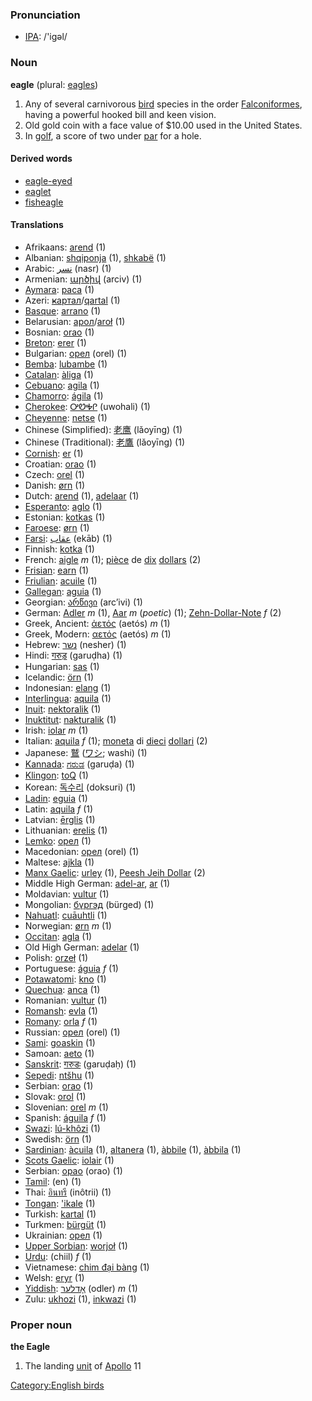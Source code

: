 === Pronunciation ===
*[[w:IPA|IPA]]: /'igəl/

=== Noun ===
'''eagle''' (plural: [[eagles]])

# Any of several carnivorous [[bird]] species in the order [[Falconiformes]], having a powerful hooked bill and keen vision.
# Old gold coin with a face value of $10.00 used in the United States.
# In [[golf]], a score of two under [[par]] for a hole.

==== Derived words ====
* [[eagle-eyed]]
* [[eaglet]]
* [[fisheagle]]

==== Translations ====
*Afrikaans: [[arend]] (1)
*Albanian: [[shqiponja]] (1), [[shkabë]] (1)
*Arabic: [[نسر]] (nasr) (1)
*Armenian: [[արծիվ]] (arciv) (1)
*[[Aymara]]: [[paca]] (1)
*Azeri: [[ҝартал]]/[[qartal]] (1)
*[[Basque]]: [[arrano]] (1)
*Belarusian: [[арол]]/[[aroł]] (1)
*Bosnian: [[orao]] (1)
*[[Breton]]: [[erer]] (1)
*Bulgarian: [[орел]] (orel) (1)
*[[Bemba]]: [[lubambe]] (1)
*[[Catalan]]: [[àliga]] (1)
*[[Cebuano]]: [[agila]] (1)
*[[Chamorro]]: [[ágila]] (1)
*[[Cherokee]]: [[ᎤᏬᎭᎵ]] (uwohali) (1)
*[[Cheyenne]]: [[netse]] (1)
*Chinese (Simplified): [[老鹰]] (lǎoyīng) (1)
*Chinese (Traditional): [[老鷹]] (lǎoyīng) (1)
*[[Cornish]]: [[er]] (1)
*Croatian: [[orao]] (1)
*Czech: [[orel]] (1)
*Danish: [[ørn]] (1)
*Dutch: [[arend]] (1), [[adelaar]] (1)
*[[Esperanto]]: [[aglo]] (1)
*Estonian: [[kotkas]] (1)
*[[Faroese]]: [[ørn]] (1)
*[[Farsi]]: [[عقاب]] (ekāb) (1)
*Finnish: [[kotka]] (1)
*French: [[aigle]] ''m'' (1); [[pièce]] de [[dix]] [[dollar]]s (2)
*[[Frisian]]: [[earn]] (1)
*[[Friulian]]: [[acuile]] (1)
*[[Gallegan]]: [[aguia]] (1)
*Georgian: [[არწივი]] (arc’ivi) (1)
*German: [[Adler]] ''m'' (1), [[Aar]] ''m'' (''poetic'') (1); [[Zehn-Dollar-Note]] ''f'' (2)
*Greek, Ancient: [[ἀετός]] (aetós) ''m'' (1)
*Greek, Modern: [[αετός]] (aetós) ''m'' (1)
*Hebrew: [[נשר]] (nesher) (1)
*Hindi: [[गरुड़]] (garuḍha) (1)
*Hungarian: [[sas]] (1)
*Icelandic: [[örn]] (1)
*Indonesian: [[elang]] (1)
*[[Interlingua]]: [[aquila]] (1)
*[[Inuit]]: [[nektoralik]] (1)
*[[Inuktitut]]: [[nakturalik]] (1)
*Irish: [[iolar]] ''m'' (1)
*Italian: [[aquila]] ''f'' (1); [[moneta]] di [[dieci]] [[dollaro|dollari]] (2)
*Japanese: [[鷲]] ([[ワシ]]; washi) (1)
*[[Kannada]]: [[ಗರುಡ]] (garuḍa) (1)
*[[Klingon]]: [[toQ]] (1)
*Korean: [[독수리]] (doksuri) (1)
*[[Ladin]]: [[eguia]] (1)
*Latin: [[aquila]] ''f'' (1)
*Latvian: [[ērglis]] (1)
*Lithuanian: [[erelis]] (1)
*[[Lemko]]: [[орел]]  (1)
*Macedonian: [[орел]] (orel) (1)
*Maltese: [[ajkla]] (1)
*[[Manx Gaelic]]: [[urley]] (1), [[Peesh Jeih Dollar]] (2)
*Middle High German: [[adel-ar]], [[ar]] (1)
*Moldavian: [[vultur]] (1)
*Mongolian: [[бүргэд]] (bürged) (1)
*[[Nahuatl]]: [[cuāuhtli]] (1)
*Norwegian: [[ørn]] ''m'' (1)
*[[Occitan]]: [[agla]] (1)
*Old High German: [[adelar]] (1)
*Polish: [[orzeł]] (1)
*Portuguese: [[águia]] ''f'' (1)
*[[Potawatomi]]: [[kno]] (1)
*[[Quechua]]: [[anca]] (1)
*Romanian: [[vultur]] (1)
*[[Romansh]]: [[evla]] (1)
*[[Romany]]: [[orla]] ''f'' (1)
*Russian: [[орел]] (orel) (1)
*[[Sami]]: [[goaskin]] (1)
*Samoan: [[aeto]] (1)
*[[Sanskrit]]: [[गरुडः]] (garuḍaḥ) (1)
*[[Sepedi]]: [[ntšhu]] (1)
*Serbian: [[orao]] (1)
*Slovak: [[orol]] (1)
*Slovenian: [[orel]] ''m'' (1)
*Spanish: [[águila]] ''f'' (1)
*[[Swazi]]: [[lú-khôzi]] (1)
*Swedish: [[örn]] (1)
*[[Sardinian]]: [[àcuila]] (1), [[altanera]] (1), [[àbbile]] (1), [[àbbila]] (1)
*[[Scots Gaelic]]: [[iolair]] (1)
*Serbian: [[орао]] (orao) (1)
*[[Tamil]]: (en) (1)
*Thai: [[อินทรี]] (inôtrii) (1)
*[[Tongan]]: [['ikale]] (1)
*Turkish: [[kartal]] (1)
*Turkmen: [[bürgüt]] (1)
*Ukrainian: [[орел]] (1)
*[[Upper Sorbian]]: [[worjoł]] (1)
*[[Urdu]]: (chiil) ''f'' (1)
*Vietnamese: [[chim đại bàng]] (1)
*Welsh: [[eryr]] (1)
*[[Yiddish]]: [[אָדלער]] (odler) ''m'' (1)
*Zulu: [[ukhozi]] (1), [[inkwazi]] (1)

===Proper noun===

'''the Eagle'''

# The landing [[unit]] of [[Apollo]] 11

[[Category:English birds]]